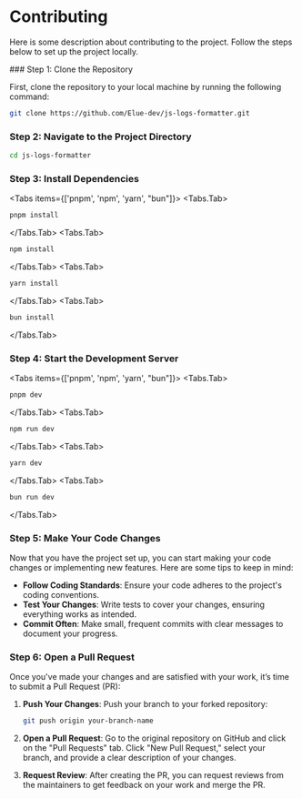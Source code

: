 

# Contributing
 
Here is some description about contributing to the project. Follow the steps below to set up the project locally.
 
<Steps>
### Step 1: Clone the Repository

First, clone the repository to your local machine by running the following command:

```bash
git clone https://github.com/Elue-dev/js-logs-formatter.git
```

### Step 2: Navigate to the Project Directory

```bash
cd js-logs-formatter
```
 
### Step 3: Install Dependencies
<Tabs items={['pnpm', 'npm', 'yarn', "bun"]}>
  <Tabs.Tab>
  ```bash
  pnpm install
  ```
  </Tabs.Tab>
  <Tabs.Tab>
   ```bash
  npm install
  ```
</Tabs.Tab>
  <Tabs.Tab>
   ```bash
  yarn install
  ```
  </Tabs.Tab>
  <Tabs.Tab>
   ```bash
  bun install
  ```
</Tabs.Tab>
</Tabs>

### Step 4: Start the Development Server

<Tabs items={['pnpm', 'npm', 'yarn', "bun"]}>
  <Tabs.Tab>
  ```bash
  pnpm dev
  ```
  </Tabs.Tab>
  <Tabs.Tab>
   ```bash
  npm run dev
  ```
</Tabs.Tab>
  <Tabs.Tab>
   ```bash
  yarn dev
  ```
  </Tabs.Tab>
  <Tabs.Tab>
   ```bash
  bun run dev
  ```
</Tabs.Tab>
</Tabs>


### Step 5: Make Your Code Changes

Now that you have the project set up, you can start making your code changes or implementing new features. Here are some tips to keep in mind:

- **Follow Coding Standards**: Ensure your code adheres to the project's coding conventions.
- **Test Your Changes**: Write tests to cover your changes, ensuring everything works as intended.
- **Commit Often**: Make small, frequent commits with clear messages to document your progress.

### Step 6: Open a Pull Request

Once you've made your changes and are satisfied with your work, it’s time to submit a Pull Request (PR):

1. **Push Your Changes**: Push your branch to your forked repository:
   ```bash
   git push origin your-branch-name
   ```


2. **Open a Pull Request**: Go to the original repository on GitHub and click on the "Pull Requests" tab. Click "New Pull Request," select your branch, and provide a clear description of your changes.

3. **Request Review**: After creating the PR, you can request reviews from the maintainers to get feedback on your work and merge the PR.

</Steps>



